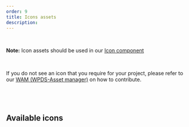 ```yaml
---
order: 9
title: Icons assets
description:
---
```


<BR />
<Alert dismissable={false} variant="information">

**Note:** Icon assets should be used in our [Icon component](/components/icon)

</Alert>
<BR />

If you do not see an icon that you require for your project, please refer to our [WAM (WPDS-Asset manager)](/foundations/wam) on how to contribute.

## <BR />

## Available icons

<IconSamples data={components} />

<BR />
